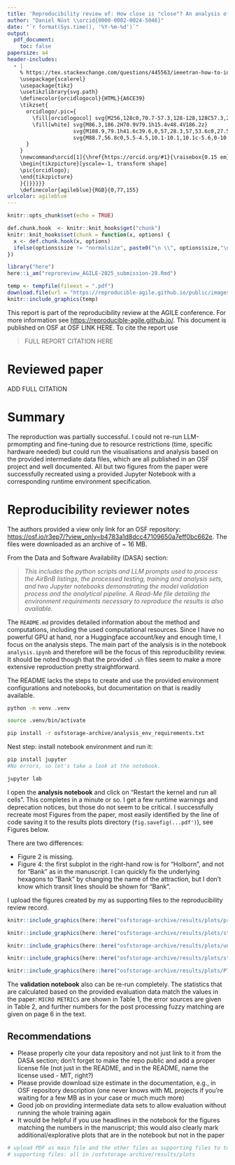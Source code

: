 ```yaml
---
title: 'Reproducibility review of: How close is "close"? An analysis of the spatial characteristics of perceived proximity in AirBnB property descriptions using Large Language Models'
author: "Daniel Nüst \\orcid{0000-0002-0024-5046}"
date: "`r format(Sys.time(), '%Y-%m-%d')`"
output:
  pdf_document:
    toc: false
papersize: a4
header-includes:
  - |
    % https://tex.stackexchange.com/questions/445563/ieeetran-how-to-include-orcid-in-tex-pdf-with-pdflatex/445583 (works with pdflatex)
    \usepackage{scalerel}
    \usepackage{tikz}
    \usetikzlibrary{svg.path}
    \definecolor{orcidlogocol}{HTML}{A6CE39}
    \tikzset{
      orcidlogo/.pic={
        \fill[orcidlogocol] svg{M256,128c0,70.7-57.3,128-128,128C57.3,256,0,198.7,0,128C0,57.3,57.3,0,128,0C198.7,0,256,57.3,256,128z};
        \fill[white] svg{M86.3,186.2H70.9V79.1h15.4v48.4V186.2z}
                     svg{M108.9,79.1h41.6c39.6,0,57,28.3,57,53.6c0,27.5-21.5,53.6-56.8,53.6h-41.8V79.1z     M124.3,172.4h24.5c34.9,0,42.9-26.5,42.9-39.7c0-21.5-13.7-39.7-43.7-39.7h-23.7V172.4z}
                     svg{M88.7,56.8c0,5.5-4.5,10.1-10.1,10.1c-5.6,0-10.1-4.6-10.1-10.1c0-5.6,4.5-10.1,10.1-10.1C84.2,46.7,88.7,51.3,88.7,56.8z};
      }
    }
    \newcommand\orcid[1]{\href{https://orcid.org/#1}{\raisebox{0.15 em}{\mbox{\scalerel*{
    \begin{tikzpicture}[yscale=-1, transform shape]
    \pic{orcidlogo};
    \end{tikzpicture}
    }{|}}}}}
    \definecolor{agileblue}{RGB}{0,77,155}
urlcolor: agileblue
---
```


```r
knitr::opts_chunk$set(echo = TRUE)

def.chunk.hook  <- knitr::knit_hooks$get("chunk")
knitr::knit_hooks$set(chunk = function(x, options) {
  x <- def.chunk.hook(x, options)
  ifelse(options$size != "normalsize", paste0("\n \\", options$size,"\n\n", x, "\n\n \\normalsize"), x)
})

library("here")
here::i_am("reproreview_AGILE-2025_submission-28.Rmd")
```

```r
temp <- tempfile(fileext = ".pdf")
download.file(url = "https://reproducible-agile.github.io/public/images/reproducible-AGILE-logo-square.pdf", destfile = temp)
knitr::include_graphics(temp)
```

This report is part of the reproducibility review at the AGILE conference.
For more information see [https://reproducible-agile.github.io/](https://reproducible-agile.github.io/).
This document is published on OSF at OSF LINK HERE.
To cite the report use

> FULL REPORT CITATION HERE

# Reviewed paper

ADD FULL CITATION

# Summary

The reproduction was partially successful. I could not re-run LLM-prmompting and fine-tuning due to resource restrictions (time, specific hardware needed) but could run the visualisations and analysis based on the provided intermediate data files, which are all published in an OSF project and well documented.
All but two figures from the paper were successfully recreated using a provided Jupyter Notebook with a corresponding runtime environment specification.

\clearpage

# Reproducibility reviewer notes

The authors provided a view only link for an OSF repository: <https://osf.io/r3ep7/?view_only=b4783a1d8dcc47109650a7eff0bc662e>.
<!-- Download files link: https://files.osf.io/v1/resources/r3ep7/providers/osfstorage/?view_only=b4783a1d8dcc47109650a7eff0bc662e&zip= -->
The files were downloaded as an archive of ~ 16 MB.

From the Data and Software Availability (DASA) section:

> _This includes the python scripts and LLM prompts used to process the AirBnB listings, the processed testing, training and analysis sets, and two Jupyter notebooks demonstrating the model validation process and the analytical pipeline. A Read-Me file detailing the environment requirements necessary to reproduce the results is also available._

The `README.md` provides detailed information about the method and computations, including the used computational resources.
Since I have no powerful GPU at hand, nor a Huggingface account/key and enough time, I focus on the analysis steps.
The main part of the analysis is in the notebook `analysis.ipynb` and therefore will be the focus of this reproducibility review.
It should be noted though that the provided `.sh` files seem to make a more extensive reproduction pretty straightforward.

The README lacks the steps to create and use the provided environment configurations and notebooks, but documentation on that is readily available.

```bash
python -m venv .venv

source .venv/bin/activate

pip install -r osfstorage-archive/analysis_env_requirements.txt
```

Nest step: install notebook environment and run it:

```bash
pip install jupyter
#No errors, so let's take a look at the notebook.

jupyter lab
```

I open the **analysis notebook** and click on "Restart the kernel and run all cells".
This completes in a minute or so.
I get a few runtime warnings and deprecation notices, but those do not seem to be critical.
I successfully recreate most Figures from the paper, most easily identified by the line of code saving it to the results plots directory (`fig.savefig(...pdf')`), see Figures below.

There are two differences:

* Figure 2 is missing.
* Figure 4: the first subplot in the right-hand row is for "Holborn", and not for "Bank" as in the manuscript. I can quickly fix the underlying hexagons to "Bank" by changing the name of the attraction, but I don't know which transit lines should be shown for "Bank".

I upload the figures created by my as supporting files to the reproducibility review record.

```r
knitr::include_graphics(here::here("osfstorage-archive/results/plots/property_distribution.pdf"))
```

```r
knitr::include_graphics(here::here("osfstorage-archive/results/plots/std_distance_plot.pdf"))
```

```r
knitr::include_graphics(here::here("osfstorage-archive/results/plots/underground_stations.pdf"))
```

```r
knitr::include_graphics(here::here("osfstorage-archive/results/plots/station_std_dist.pdf"))
```

```r
knitr::include_graphics(here::here("osfstorage-archive/results/plots/PTAL_std_dist.pdf"))
```

The **validation notebook** also can be re-run completely.
The statistics that are calculated based on the provided evaluation data match the values in the paper: `MICRO METRICS` are shown in Table 1, the error sources are given in Table 2, and further numbers for the post processing fuzzy matching are given on page 6 in the text.

## Recommendations

- Please properly cite your data repository and not just link to it from the DASA section; don't forget to make the repo public and add a proper license file (not just in the README, and in the README, name the license used - MIT, right?)
- Please provide download size estimate in the documentation, e.g., in OSF repository description (one never knows with ML projects if you're waiting for a few MB as in your case or much much more)
- Good job on providing intermediate data sets to allow evaluation without running the whole training again
- It would be helpful if you use headlines in the notebook for the figures matching the numbers in the manuscript; this would also clearly mark additional/explorative plots that are in the notebook but not in the paper

```r
# upload PDF as main file and the other files as supporting files to to https://www.researchequals.com/drafts?suffix=yckj-53e8
# supporting files: all in /osfstorage-archive/results/plots
```

